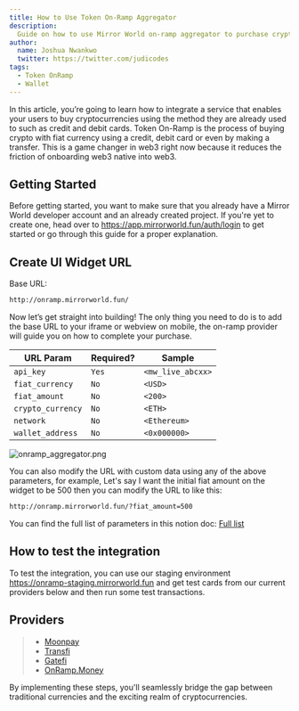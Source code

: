```yaml
---
title: How to Use Token On-Ramp Aggregator
description:
  Guide on how to use Mirror World on-ramp aggregator to purchase crypto token
author:
  name: Joshua Nwankwo
  twitter: https://twitter.com/judicodes
tags:
  - Token OnRamp
  - Wallet
---
```


In this article, you’re going to learn how to integrate a service that enables
your users to buy cryptocurrencies using the method they are already used to
such as credit and debit cards. Token On-Ramp is the process of buying crypto
with fiat currency using a credit, debit card or even by making a transfer. This
is a game changer in web3 right now because it reduces the friction of
onboarding web3 native into web3.

## Getting Started

Before getting started, you want to make sure that you already have a Mirror
World developer account and an already created project. If you're yet to create
one, head over to https://app.mirrorworld.fun/auth/login to get started or go
through this guide for a proper explanation.

## Create UI Widget URL

Base URL:

```bash
http://onramp.mirrorworld.fun/
```

Now let’s get straight into building! The only thing you need to do is to add
the base URL to your iframe or webview on mobile, the on-ramp provider will
guide you on how to complete your purchase.

| URL Param         | Required? | Sample            |
| ----------------- | --------- | ----------------- |
| `api_key`         | `Yes`     | `<mw_live_abcxx>` |
| `fiat_currency`   | `No`      | `<USD>`           |
| `fiat_amount`     | `No`      | `<200>`           |
| `crypto_currency` | `No`      | `<ETH>`           |
| `network`         | `No`      | `<Ethereum>`      |
| `wallet_address`  | `No`      | `<0x000000>`      |

![onramp_aggregator.png](/docs/images/tutorials/onramp_aggregator.png)

You can also modify the URL with custom data using any of the above parameters,
for example, Let's say I want the initial fiat amount on the widget to be 500
then you can modify the URL to like this:

```bash
http://onramp.mirrorworld.fun/?fiat_amount=500
```

You can find the full list of parameters in this notion doc:
[Full list](https://mirrorworldfun.notion.site/On-Ramp-Aggregator-c533d732a7c348ddafc7181c66390312)

## How to test the integration

To test the integration, you can use our staging environment
https://onramp-staging.mirrorworld.fun and get test cards from our current
providers below and then run some test transactions.

## Providers

> - [Moonpay](https://docs.moonpay.com/moonpay/implementation-guide/on-ramp/references/sandbox-testing/test-credit-cards)
> - [Transfi](https://docs.transfi.com/guides/testing-widget#3-payment-methods-for-testinghttps://docs.transfi.com/guides/testing-widget#3-payment-methods-for-testing)
> - [Gatefi](https://docs.gatefi.com/docs/gatefi-docs/iwo4e6yo25au3-sandbox-environment)
> - [OnRamp.Money](https://docs.onramp.money/onramp/offramp-widget-integration/sandbox-mode)

By implementing these steps, you'll seamlessly bridge the gap between
traditional currencies and the exciting realm of cryptocurrencies.
